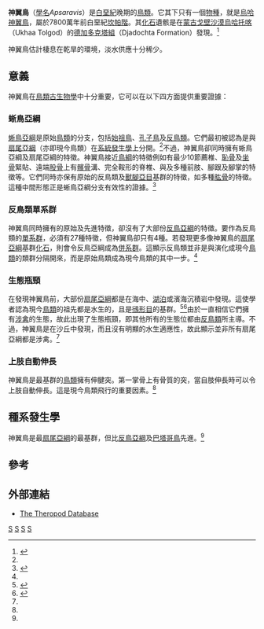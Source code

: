 {{Automatic taxobox
| taxon = Apsaravis
| fossil_range = [[白堊紀|白堊紀]]晚期{{fossil range|78}}
| image = 
| image_caption = 
| authority = Norell & Clarke, 2001
| subdivision_ranks = [[種|種]]
| subdivision =
* '''烏哈神翼鳥 ''A. ukhaana'' <small>Norell & Clarke, 2001</small>
}}

'''神翼鳥'''（[[學名|學名]]''Apsaravis''）是[[白堊紀|白堊紀]]晚期的[[鳥類|鳥類]]。它其下只有一個[[物種|物種]]，就是[[烏哈神翼鳥|烏哈神翼鳥]]，屬於7800萬年前白堊紀[[坎帕階|坎帕階]]。其[[化石|化石]]遺骸是在[[蒙古|蒙古]][[戈壁沙漠|戈壁沙漠]][[烏哈托喀|烏哈托喀]]（Ukhaa Tolgod）的[[德加多克塔組|德加多克塔組]]（Djadochta Formation）發現。<ref name="Norell&Clarke2001">{{Cite journal|author=Norell, Mark A., Clarke, Julia A|year=2001|title=Fossil that fills a critical gap in avian evolution|journal=Nature|volume=409|pages=181-4}}</ref>

神翼鳥估計棲息在乾旱的環境，淡水供應十分稀少。

==意義==
神翼鳥在[[鳥類|鳥類]][[古生物學|古生物學]]中十分重要，它可以在以下四方面提供重要證據：

===蜥鳥亞綱===
[[蜥鳥亞綱|蜥鳥亞綱]]是原始[[鳥類|鳥類]]的分支，包括[[始祖鳥|始祖鳥]]、[[孔子鳥|孔子鳥]]及[[反鳥類|反鳥類]]。它們最初被認為是與[[扇尾亞綱|扇尾亞綱]]（亦即現今鳥類）在[[系統發生學|系統發生學]]上分開。<ref name="Martin83"/>不過，神翼鳥卻同時擁有蜥鳥亞綱及扇尾亞綱的特徵。神翼鳥接近[[鳥綱|鳥綱]]的特徵例如有最少10節薦椎、[[恥骨|恥骨]]及[[坐骨|坐骨]]緊貼、遠端[[股骨|股骨]]上有[[髕骨|髕骨]]溝、完全鞍形的脊椎、與及多種前肢、腳跟及腳掌的特徵等。它們同時亦保有原始的反鳥類及[[獸腳亞目|獸腳亞目]]基群的特徵，如多種[[肱骨|肱骨]]的特徵。這種中間形態正是蜥鳥亞綱分支有效性的證據。<ref name=Clarke&Norell2002>{{Cite journal|author=Clarke, Julia A., Norell, Mark A|year=2002|title=The morphology and phylogenetic position of ''Apsaravis ukhaana'' from the Late Cretaceous of Mongolia|journal=American Museum Novitates|volume=3387|publisher=American Museum of Natural History|location=New York, NY}}</ref>

===反鳥類單系群===
神翼鳥同時擁有的原始及先進特徵，卻沒有了大部份[[反鳥亞綱|反鳥亞綱]]的特徵。要作為反鳥類的[[單系群|單系群]]，必須有27種特徵，但神翼鳥卻只有4種。若發現更多像神翼鳥的[[扇尾亞綱|扇尾亞綱]]基群[[化石|化石]]，則會令反鳥亞綱成為[[併系群|併系群]]。這顯示反鳥類並非是與演化成現今[[鳥類|鳥類]]的類群分隔開來，而是原始鳥類成為現今鳥類的其中一步。<ref name=Clarke&Norell2002/>

===生態瓶頸===
在發現神翼鳥前，大部份[[扇尾亞綱|扇尾亞綱]]都是在海中、[[湖泊|湖泊]]或濱海沉積岩中發現。這使學者認為現今[[鳥類|鳥類]]的祖先都是水生的，且是[[鴴形目|鴴形目]]的基群。<ref name="Feduccia96">{{Cite book|author=Feduccia, Alan|year=1996|title=The origin and evolution of birds|url=https://archive.org/details/originevolutiono0000fedu|location=New Haven, CT|publisher=Yale University Press|pages=420pp}}</ref><ref name="Martin83">{{Cite book|author=Martin, Larry D|year=1983|chapter=The origin and early radiation of birds|pages=pp.291-338|title=Perspectives on Ornithology|editor=Brush, A.H., Clark, G.A.|location=New York|publisher=Cambridge University Press}}</ref>由於一直相信它們擁有[[涉禽|涉禽]]的生態，故此出現了生態瓶頸，即其他所有的生態位都由[[反鳥類|反鳥類]]所主導。不過，神翼鳥是在沙丘中發現，而且沒有明顯的水生適應性，故此顯示並非所有扇尾亞綱都是涉禽。<ref name=Clarke&Norell2002/>

===上肢自動伸長===
神翼鳥是最基群的[[鳥類|鳥類]]擁有伸腱突。第一掌骨上有骨質的突，當自肢伸長時可以令上肢自動伸長。這是現今鳥類飛行的重要因素。<ref name=Clarke&Norell2002/>

==種系發生學==
神翼鳥是最[[扇尾亞綱|扇尾亞綱]]的最基群，但比[[反鳥亞綱|反鳥亞綱]]及[[巴塔哥鳥|巴塔哥鳥]]先進。<ref name=Clarke&Norell2002/>

==參考==
{{Reflist}}

==外部連結==
* [https://archive.is/20120630212337/home.comcast.net/~eoraptor/Phylogeny%20of%20Taxa.html The Theropod Database]
{{Paraves|B.}}
{{Taxonbar}}
[[Category:2001年描述的鸟类|S]]
[[Category:白堊紀鳥類|S]]
[[Category:扇尾類|S]]
[[Category:亞洲史前鳥類|S]]